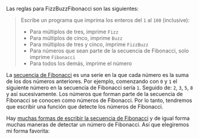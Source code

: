 Las reglas para FizzBuzzFibonacci son las siguientes:

> Escribe un programa que imprima los enteros del `1` al `100` (inclusive):
> - Para múltiplos de tres, imprime `Fizz`
> - Para múltiplos de cinco, imprime `Buzz`
> - Para múltiplos de tres y cinco, imprime `FizzBuzz`
> - Para números que sean parte de la secuencia de Fibonacci, solo imprime `Fibonacci`
> - Para todos los demás, imprime el número

La [secuencia de Fibonacci](https://es.wikipedia.org/wiki/Sucesi%C3%B3n_de_Fibonacci) es una serie en la que cada número es la suma de los dos números anteriores.
Por ejemplo, comenzando con `0` y `1` el siguiente número en la secuencia de Fibonacci sería `1`.
Seguido de: `2`, `3`, `5`, `8` y así sucesivamente.
Los números que forman parte de la secuencia de Fibonacci se conocen como números de Fibonacci. Por lo tanto, tendremos que escribir una función que detecte los números de Fibonacci.

Hay [muchas formas de escribir la secuencia de Fibonacci](https://rosettacode.org/wiki/Fibonacci_sequence) y de igual forma muchas maneras de detectar un número de Fibonacci.
Así que elegiremos mi forma favorita: